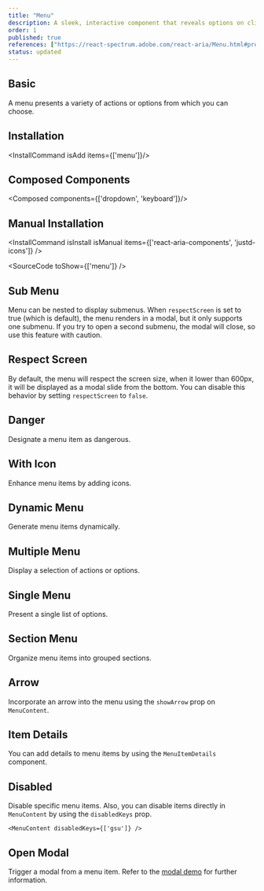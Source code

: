 ```yaml
---
title: "Menu"
description: A sleek, interactive component that reveals options on click, perfect for seamless navigation and organizing choices in a compact space.
order: 1
published: true
references: ["https://react-spectrum.adobe.com/react-aria/Menu.html#props", "https://github.com/jamiebuilds/tailwindcss-animate"]
status: updated
---
```


## Basic
A menu presents a variety of actions or options from which you can choose.
<How toUse="collections/menu-basic-demo" />

## Installation
<InstallCommand isAdd items={['menu']}/>

## Composed Components
<Composed components={['dropdown', 'keyboard']}/>

## Manual Installation
<InstallCommand isInstall isManual items={['react-aria-components', 'justd-icons']} />

<SourceCode toShow={['menu']} />

## Sub Menu
Menu can be nested to display submenus.
<How toUse="collections/menu-sub-demo" />
<Note>
  When `respectScreen` is set to true (which is default), the menu renders in a modal, but it only supports one submenu. If you try to open a second submenu, the modal will close, so use this feature with caution.
</Note>

## Respect Screen
By default, the menu will respect the screen size, when it lower than 600px, it will be displayed as a modal slide from the bottom. You can disable this behavior by setting `respectScreen` to `false`.
<How toUse="collections/menu-respect-screen-demo" />

## Danger
Designate a menu item as dangerous.
<How toUse="collections/menu-danger-demo" />

## With Icon
Enhance menu items by adding icons.
<How toUse="collections/menu-with-icon-demo" />

## Dynamic Menu
Generate menu items dynamically.
<How toUse="collections/menu-collection-demo" />

## Multiple Menu
Display a selection of actions or options.
<How toUse="collections/multiple-menu-demo" />


## Single Menu
Present a single list of options.
<How toUse="collections/single-menu-demo" />

## Section Menu
Organize menu items into grouped sections.
<How toUse="collections/menu-section-demo" />

## Arrow
Incorporate an arrow into the menu using the `showArrow` prop on `MenuContent`.
<How toUse="collections/menu-with-arrow-demo" />

## Item Details
You can add details to menu items by using the `MenuItemDetails` component.
<How toUse="collections/menu-item-details-demo" />

## Disabled
Disable specific menu items.
<How toUse="collections/menu-disabled-demo" />
Also, you can disable items directly in `MenuContent` by using the `disabledKeys` prop.
```tsx
<MenuContent disabledKeys={['gsu']} />
```

## Open Modal
Trigger a modal from a menu item. Refer to the [modal demo](/docs/components/overlays/modal#triggered-by-menu) for further information.
